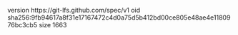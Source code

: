 version https://git-lfs.github.com/spec/v1
oid sha256:9fb94617a8f31e17167472c4d0a75d5b412bd00ce805e48ae4e1180976bc3cb5
size 1663
